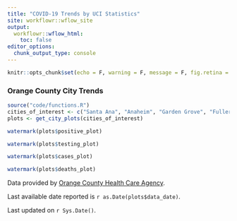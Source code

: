 ```yaml
---
title: "COVID-19 Trends by UCI Statistics"
site: workflowr::wflow_site
output:
  workflowr::wflow_html:
    toc: false
editor_options:
  chunk_output_type: console
---
```

<style type="text/css">
.main-container {
  max-width: 1200px;
  margin-left: auto;
  margin-right: auto;
}
</style>

```r
knitr::opts_chunk$set(echo = F, warning = F, message = F, fig.retina = 2)
```

### Orange County City Trends

```r
source("code/functions.R")
cities_of_interest <- c("Santa Ana", "Anaheim", "Garden Grove", "Fullerton", "Orange")
plots <- get_city_plots(cities_of_interest)
```

<div class = "row">
<div class = "col-md-6">
```r
watermark(plots$positive_plot)
```
</div>
<div class = "col-md-6">
```r
watermark(plots$testing_plot)
```
</div>
</div>
<div class = "row">
<div class = "col-md-6">
```r
watermark(plots$cases_plot)
```
</div>
<div class = "col-md-6">
```r
watermark(plots$deaths_plot)
```
</div>
</div>

Data provided by [Orange County Health Care Agency](https://www.ochealthinfo.com).

Last available date reported is `r as.Date(plots$data_date)`.

Last updated on `r Sys.Date()`. 
